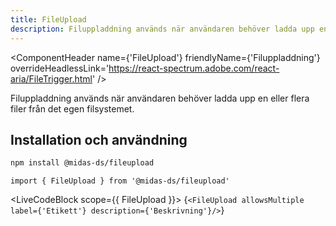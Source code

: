 ```yaml
---
title: FileUpload
description: Filuppladdning används när användaren behöver ladda upp en eller flera filer från det egen filsystemet.
---
```




<ComponentHeader
  name={'FileUpload'}
  friendlyName={'Filuppladdning'}
  overrideHeadlessLink='https://react-spectrum.adobe.com/react-aria/FileTrigger.html'
/>

Filuppladdning används när användaren behöver ladda upp en eller flera filer från det egen filsystemet.

## Installation och användning

```bash npm2yarn
npm install @midas-ds/fileupload
```

```tsx
import { FileUpload } from '@midas-ds/fileupload'
```

<LiveCodeBlock scope={{ FileUpload }}>
  {`<FileUpload allowsMultiple label={'Etikett'} description={'Beskrivning'}/>`}
</LiveCodeBlock>
